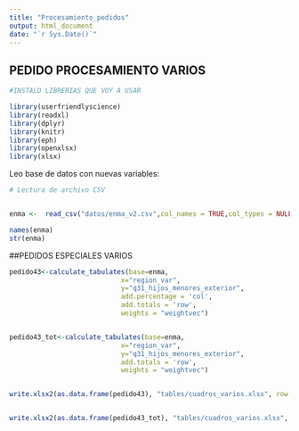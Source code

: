 ```yaml
---
title: "Procesamiento_pedidos"
output: html_document
date: "`r Sys.Date()`"
---
```



## PEDIDO PROCESAMIENTO VARIOS


```r

#INSTALO LIBRERIAS QUE VOY A USAR

library(userfriendlyscience)
library(readxl)
library(dplyr)
library(knitr)
library(eph)
library(openxlsx)
library(xlsx)


```


Leo base de datos con nuevas variables:


```r

# Lectura de archivo CSV


enma <-  read_csv("datos/enma_v2.csv",col_names = TRUE,col_types = NULL)


```

```r
names(enma)
str(enma)

```

##PEDIDOS ESPECIALES VARIOS

```r


pedido43<-calculate_tabulates(base=enma,
                            x="region_var",
                            y="q31_hijos_menores_exterior",
                            add.percentage = 'col',
                            add.totals = 'row',
                            weights = "weightvec")


pedido43_tot<-calculate_tabulates(base=enma,
                            x="region_var",
                            y="q31_hijos_menores_exterior",
                            add.totals = 'row',
                            weights = "weightvec")


write.xlsx2(as.data.frame(pedido43), "tables/cuadros_varios.xlsx", row.names = FALSE, sheetName ="pedido43",append = TRUE)


write.xlsx2(as.data.frame(pedido43_tot), "tables/cuadros_varios.xlsx", row.names = FALSE, sheetName ="pedido43_tot",append = TRUE)


```

